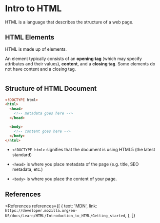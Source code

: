 
<MetadataConfigurer title="Intro to HTML" dateCreated="2021-01-17" />

# Intro to HTML

HTML is a language that describes the structure of a web page.

## HTML Elements

HTML is made up of elements.

An element typically consists of an <b>opening tag</b> (which may specify attributes and their values), <b>content</b>, and a <b>closing tag</b>. Some elements do not have content and a closing tag.

<Image path="/content/web/html/anatomy-of-html-element.png" caption="Anatomy of HTML element" />

## Structure of HTML Document

```html
<!DOCTYPE html>
<html>
  <head>
    <!-- metadata goes here -->
  </head>

  <body>
    <!-- content goes here -->
  </body>
</html>
```

- `<!DOCTYPE html>` signifies that the document is using HTML5 (the latest standard)

- `<head>` is where you place metadata of the page (e.g. title, SEO metadata, etc.)

- `<body>` is where you place the content of your page.

## References

<References
  references={[
    {
      text: 'MDN',
      link: `https://developer.mozilla.org/en-US/docs/Learn/HTML/Introduction_to_HTML/Getting_started`,
    },
  ]}
></References>
